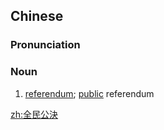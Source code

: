 {{also|全民公决}}
==Chinese==
{{zh-forms|s=全民公决|type=22}}
{{zh-wp}}

===Pronunciation===
{{zh-pron
|m=quánmín gōngjué
|c=cyun4 man4 gung1 kyut3
|cat=n
}}

===Noun===
{{zh-noun}}

# [[referendum]]; [[public]] referendum

[[zh:全民公決]]